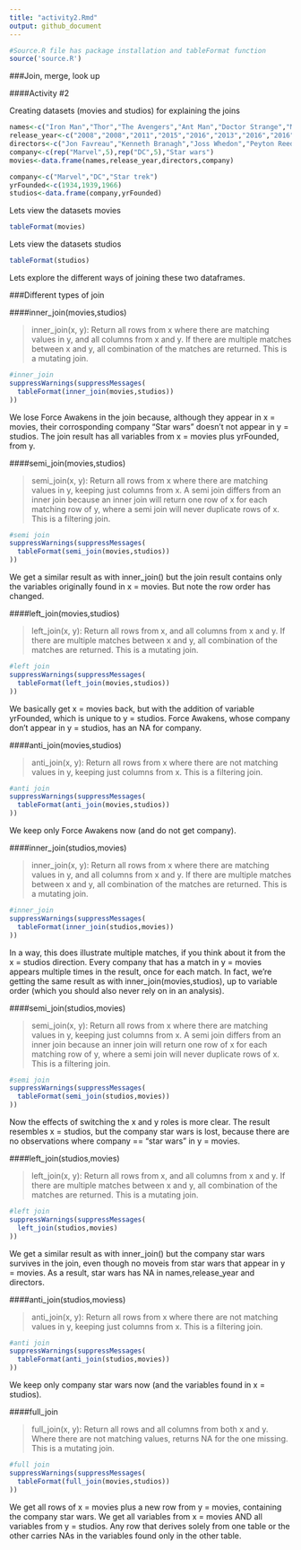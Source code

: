 ```yaml
---
title: "activity2.Rmd"
output: github_document
---
```


```r
#Source.R file has package installation and tableFormat function 
source('source.R')
```

###Join, merge, look up

####Activity #2

Creating datasets (movies and studios) for explaining the joins
```r
names<-c("Iron Man","Thor","The Avengers","Ant Man","Doctor Strange","Man of steel","Dawn of Justice","Suicide squad","Wonder woman","Justice league","Force awakens")
release_year<-c("2008","2008","2011","2015","2016","2013","2016","2016","2017","2017","2015")
directors<-c("Jon Favreau","Kenneth Branagh","Joss Whedon","Peyton Reed","Scott Derrickson","Zack Snyder","Zack Snyder","David Ayer","Patty Jenkins","Zack Snyder","J.J. Abrams")
company<-c(rep("Marvel",5),rep("DC",5),"Star wars")
movies<-data.frame(names,release_year,directors,company)

company<-c("Marvel","DC","Star trek")
yrFounded<-c(1934,1939,1966)
studios<-data.frame(company,yrFounded)
```

Lets view the datasets movies 

```r
tableFormat(movies)
```

Lets view the datasets studios
```r
tableFormat(studios)
```

Lets explore the different ways of joining these two dataframes.

###Different types of join

####inner_join(movies,studios)

> inner_join(x, y): Return all rows from x where there are matching values in y, and all columns from x and y. If there are multiple matches between x and y, all combination of the matches are returned. This is a mutating join.

```r
#inner_join
suppressWarnings(suppressMessages(
  tableFormat(inner_join(movies,studios))
))
```
We lose Force Awakens in the join because, although they appear in x = movies, their corrosponding company "Star wars" doesn't not appear in y = studios. The join result has all variables from x = movies plus yrFounded, from y.

####semi_join(movies,studios)

> semi_join(x, y): Return all rows from x where there are matching values in y, keeping just columns from x. A semi join differs from an inner join because an inner join will return one row of x for each matching row of y, where a semi join will never duplicate rows of x. This is a filtering join.

```r
#semi join
suppressWarnings(suppressMessages(
  tableFormat(semi_join(movies,studios))
))
```
We get a similar result as with inner_join() but the join result contains only the variables originally found in  x = movies. But note the row order has changed.

####left_join(movies,studios)

> left_join(x, y): Return all rows from x, and all columns from x and y. If there are multiple matches between x and y, all combination of the matches are returned. This is a mutating join.

```r
#left join
suppressWarnings(suppressMessages(
  tableFormat(left_join(movies,studios))
))
```

We basically get x = movies back, but with the addition of variable yrFounded, which is unique to  y = studios. Force Awakens, whose company don't appear in y = studios, has an NA for company.

####anti_join(movies,studios)

> anti_join(x, y): Return all rows from x where there are not matching values in y, keeping just columns from x. This is a filtering join.

```r
#anti join
suppressWarnings(suppressMessages(
  tableFormat(anti_join(movies,studios))
))
```
We keep only Force Awakens now (and do not get company).

####inner_join(studios,movies)

> inner_join(x, y): Return all rows from x where there are matching values in y, and all columns from x and y. If there are multiple matches between x and y, all combination of the matches are returned. This is a mutating join.

```r
#inner_join
suppressWarnings(suppressMessages(
  tableFormat(inner_join(studios,movies))
))
```
In a way, this does illustrate multiple matches, if you think about it from the x = studios direction. Every company that has a match in y = movies appears multiple times in the result, once for each match. In fact, we’re getting the same result as with inner_join(movies,studios), up to variable order (which you should also never rely on in an analysis).

####semi_join(studios,movies)

> semi_join(x, y): Return all rows from x where there are matching values in y, keeping just columns from x. A semi join differs from an inner join because an inner join will return one row of x for each matching row of y, where a semi join will never duplicate rows of x. This is a filtering join.

```r
#semi join
suppressWarnings(suppressMessages(
  tableFormat(semi_join(studios,movies))
))
```
Now the effects of switching the x and y roles is more clear. The result resembles x = studios, but the company star wars is lost, because there are no observations where company == "star wars" in y = movies.

####left_join(studios,movies)

> left_join(x, y): Return all rows from x, and all columns from x and y. If there are multiple matches between x and y, all combination of the matches are returned. This is a mutating join.

```r
#left join
suppressWarnings(suppressMessages(
  left_join(studios,movies)
))
```

We get a similar result as with inner_join() but the company star wars survives in the join, even though no moveis from star wars that appear in y = movies. As a result, star wars has NA in names,release_year and directors.

####anti_join(studios,moviess)

> anti_join(x, y): Return all rows from x where there are not matching values in y, keeping just columns from x. This is a filtering join.

```r
#anti join
suppressWarnings(suppressMessages(
  tableFormat(anti_join(studios,movies))
))
```
We keep only company star wars now (and the variables found in x = studios).

####full_join

> full_join(x, y): Return all rows and all columns from both x and y. Where there are not matching values, returns NA for the one missing. This is a mutating join.

```r
#full join
suppressWarnings(suppressMessages(
  tableFormat(full_join(movies,studios))
))
```

We get all rows of x = movies plus a new row from y = movies, containing the company star wars. We get all variables from x = movies AND all variables from y = studios. Any row that derives solely from one table or the other carries NAs in the variables found only in the other table.
